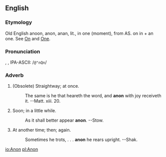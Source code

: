 ==English==
===Etymology===
Old English anoon, anon, anan, lit., in one  (moment), from AS. on in + an one.  See [[On]] and [[One]].

===Pronunciation===
{{AHD|*ə-nŏn'}}, {{IPA|/əˈnɒn/}}, IPA-ASCII: /<tt>@"nQn</tt>/

===Adverb===
# (Obsolete) Straightway; at once.
#:    The same is he that heareth the word, and '''anon''' with joy receiveth it. --Matt. xiii. 20.
# Soon; in a little while.
#:    As it shall better appear '''anon'''. --Stow.
# At another time; then; again.
#:    Sometimes he trots, . . . '''anon''' he rears upright. --Shak.
<!-- material copied from Webster's Revised Unabridged Dictionary (1913) -->

[[io:Anon]]
[[pl:Anon]]